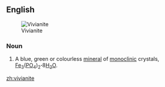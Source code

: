 ==English==
[[Image:Vivianite w-triphylite and feldspar (Hydrous iron phosphate Custer County South Dakota 1651.jpg|thumb|Vivianite]]

===Noun===
{{en-noun|-}}

#{{mineralogy}} A blue, green or colourless [[mineral]] of [[monoclinic]] crystals,  [[iron|Fe]]<sub>3</sub>([[phosphorus|P]][[oxygen|O]]<sub>4</sub>)<sub>2</sub>'''&middot;'''8[[water|H<sub>2</sub>O]].

[[zh:vivianite]]